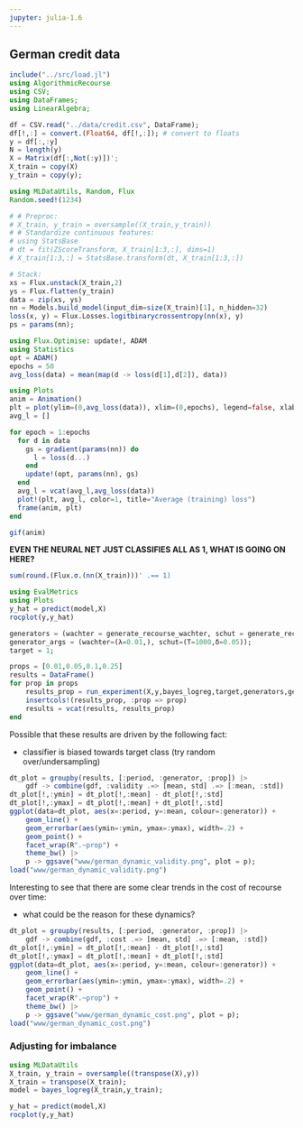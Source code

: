 ```yaml
---
jupyter: julia-1.6
---
```


## German credit data

```julia
include("../src/load.jl")
using AlgorithmicRecourse
using CSV;
using DataFrames;
using LinearAlgebra;
```

```julia
df = CSV.read("../data/credit.csv", DataFrame);
df[!,:] = convert.(Float64, df[!,:]); # convert to floats
y = df[:,:y]
N = length(y)
X = Matrix(df[:,Not(:y)])';
X_train = copy(X)
y_train = copy(y);
```

```julia
using MLDataUtils, Random, Flux
Random.seed!(1234)

# # Preproc:
# X_train, y_train = oversample((X_train,y_train))
# # Standardize continuous features:
# using StatsBase
# dt = fit(ZScoreTransform, X_train[1:3,:], dims=1)
# X_train[1:3,:] = StatsBase.transform(dt, X_train[1:3,:])

# Stack:
xs = Flux.unstack(X_train,2)
ys = Flux.flatten(y_train)
data = zip(xs, ys)
nn = Models.build_model(input_dim=size(X_train)[1], n_hidden=32)
loss(x, y) = Flux.Losses.logitbinarycrossentropy(nn(x), y)
ps = params(nn);
```

```julia
using Flux.Optimise: update!, ADAM
using Statistics
opt = ADAM()
epochs = 50
avg_loss(data) = mean(map(d -> loss(d[1],d[2]), data))

using Plots
anim = Animation()
plt = plot(ylim=(0,avg_loss(data)), xlim=(0,epochs), legend=false, xlab="Epoch")
avg_l = []

for epoch = 1:epochs
  for d in data
    gs = gradient(params(nn)) do
      l = loss(d...)
    end
    update!(opt, params(nn), gs)
  end
  avg_l = vcat(avg_l,avg_loss(data))
  plot!(plt, avg_l, color=1, title="Average (training) loss")
  frame(anim, plt)
end

gif(anim)
```

**EVEN THE NEURAL NET JUST CLASSIFIES ALL AS 1, WHAT IS GOING ON HERE?**

```julia
sum(round.(Flux.σ.(nn(X_train)))' .== 1)
```

```julia
using EvalMetrics
using Plots
y_hat = predict(model,X)
rocplot(y,y_hat)
```

```julia
generators = (wachter = generate_recourse_wachter, schut = generate_recourse_schut);
generator_args = (wachter=(λ=0.01,), schut=(T=1000,δ=0.05));
target = 1;
```

```julia
props = [0.01,0.05,0.1,0.25]
results = DataFrame()
for prop in props
    results_prop = run_experiment(X,y,bayes_logreg,target,generators,generator_args,experiment_dynamic)
    insertcols!(results_prop, :prop => prop)
    results = vcat(results, results_prop)
end
```

Possible that these results are driven by the following fact:

- classifier is biased towards target class (try random over/undersampling)

```julia
dt_plot = groupby(results, [:period, :generator, :prop]) |>
    gdf -> combine(gdf, :validity .=> [mean, std] .=> [:mean, :std])
dt_plot[!,:ymin] = dt_plot[!,:mean] - dt_plot[!,:std]
dt_plot[!,:ymax] = dt_plot[!,:mean] + dt_plot[!,:std]
ggplot(data=dt_plot, aes(x=:period, y=:mean, colour=:generator)) +
    geom_line() + 
    geom_errorbar(aes(ymin=:ymin, ymax=:ymax), width=.2) + 
    geom_point() +
    facet_wrap(R".~prop") +
    theme_bw() |>
    p -> ggsave("www/german_dynamic_validity.png", plot = p);
load("www/german_dynamic_validity.png")
```

Interesting to see that there are some clear trends in the cost of recourse over time:

- what could be the reason for these dynamics?

```julia
dt_plot = groupby(results, [:period, :generator, :prop]) |>
    gdf -> combine(gdf, :cost .=> [mean, std] .=> [:mean, :std])
dt_plot[!,:ymin] = dt_plot[!,:mean] - dt_plot[!,:std]
dt_plot[!,:ymax] = dt_plot[!,:mean] + dt_plot[!,:std]
ggplot(data=dt_plot, aes(x=:period, y=:mean, colour=:generator)) +
    geom_line() + 
    geom_errorbar(aes(ymin=:ymin, ymax=:ymax), width=.2) + 
    geom_point() +
    facet_wrap(R".~prop") +
    theme_bw() |>
    p -> ggsave("www/german_dynamic_cost.png", plot = p);
load("www/german_dynamic_cost.png")
```

### Adjusting for imbalance

```julia
using MLDataUtils
X_train, y_train = oversample((transpose(X),y))
X_train = transpose(X_train);
model = bayes_logreg(X_train,y_train);
```

```julia
y_hat = predict(model,X)
rocplot(y,y_hat)
```

